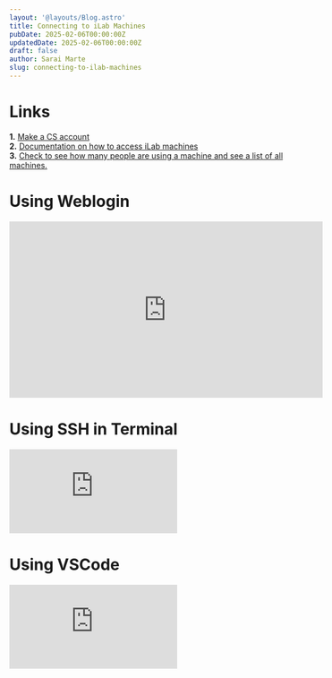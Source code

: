 ```yaml
---
layout: '@layouts/Blog.astro'
title: Connecting to iLab Machines
pubDate: 2025-02-06T00:00:00Z 
updatedDate: 2025-02-06T00:00:00Z
draft: false
author: Sarai Marte
slug: connecting-to-ilab-machines
---
```


# Links 

**1.** <a href = "https://services.cs.rutgers.edu/accounts/">Make a CS account</a>    
**2.** <a href = "https://resources.cs.rutgers.edu/docs/using-cs-weblogin-to-access-ilab-machines/">Documentation on how to access iLab machines</a>  
**3.** <a href = "https://report.cs.rutgers.edu/nagiosnotes/iLab-machines.html">Check to see how many people are using a machine and see a list of all machines.</a>  

# Using Weblogin 

<iframe width="560" height="315" src="https://www.youtube.com/embed/QpkQ71KG6nM?si=XMmYDH3VTfHOSzTI&amp;start=235" title="YouTube video player" frameborder="0" allow="accelerometer; autoplay; clipboard-write; encrypted-media; gyroscope; picture-in-picture; web-share" referrerpolicy="strict-origin-when-cross-origin" allowfullscreen></iframe>

# Using SSH in Terminal

<iframe src="https://www.youtube.com/embed/QpkQ71KG6nM?si=ChDg5Lvfi8_a6BtL&amp;start=553" title="YouTube video player" frameborder="0" allow="accelerometer; autoplay; clipboard-write; encrypted-media; gyroscope; picture-in-picture; web-share" referrerpolicy="strict-origin-when-cross-origin" allowfullscreen></iframe>

# Using VSCode

<iframe src="https://www.youtube.com/embed/QpkQ71KG6nM?si=ChDg5Lvfi8_a6BtL&amp;start=553" title="YouTube video player" frameborder="0" allow="accelerometer; autoplay; clipboard-write; encrypted-media; gyroscope; picture-in-picture; web-share" referrerpolicy="strict-origin-when-cross-origin" allowfullscreen></iframe>
